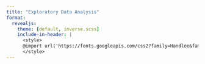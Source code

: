 ```yaml
---
title: "Exploratory Data Analysis"
format: 
  revealjs:
    theme: [default, inverse.scss]
    include-in-header: |
      <style>
      @import url('https://fonts.googleapis.com/css2?family=Handlee&family=Montserrat:ital,wght@0,400;0,500;1,400;1,500&family=Roboto:ital,wght@0,500;1,500&display=swap');
      </style>
---
```


